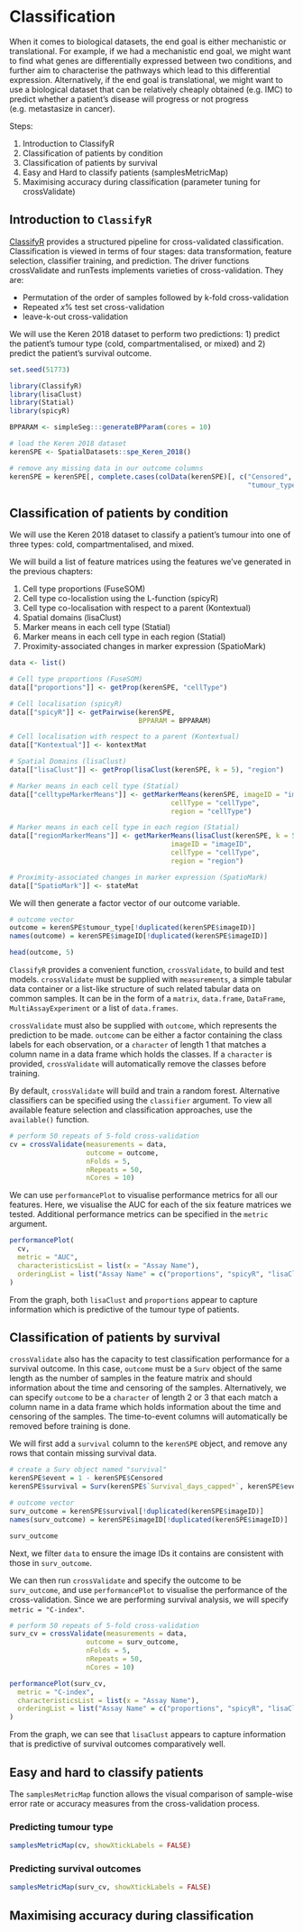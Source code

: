 # Classification

When it comes to biological datasets, the end goal is either mechanistic or translational. For example, if we had a mechanistic end goal, we might want to find what genes are differentially expressed between two conditions, and further aim to characterise the pathways which lead to this differential expression. Alternatively, if the end goal is translational, we might want to use a biological dataset that can be relatively cheaply obtained (e.g. IMC) to predict whether a patient's disease will progress or not progress (e.g. metastasize in cancer).

Steps:

1.  Introduction to ClassifyR
2.  Classification of patients by condition
3.  Classification of patients by survival
4.  Easy and Hard to classify patients (samplesMetricMap)
5.  Maximising accuracy during classification (parameter tuning for crossValidate)

## Introduction to `ClassifyR`

[ClassifyR](https://www.bioconductor.org/packages/release/bioc/html/ClassifyR.html) provides a structured pipeline for cross-validated classification. Classification is viewed in terms of four stages: data transformation, feature selection, classifier training, and prediction. The driver functions crossValidate and runTests implements varieties of cross-validation. They are:

-   Permutation of the order of samples followed by k-fold cross-validation
-   Repeated $x\%$ test set cross-validation
-   leave-k-out cross-validation

We will use the Keren 2018 dataset to perform two predictions: 1) predict the patient's tumour type (cold, compartmentalised, or mixed) and 2) predict the patient's survival outcome. 


```r
set.seed(51773)

library(ClassifyR)
library(lisaClust)
library(Statial)
library(spicyR)

BPPARAM <- simpleSeg:::generateBPParam(cores = 10)

# load the Keren 2018 dataset
kerenSPE <- SpatialDatasets::spe_Keren_2018()

# remove any missing data in our outcome columns
kerenSPE = kerenSPE[, complete.cases(colData(kerenSPE)[, c("Censored", "Survival_days_capped*",
                                                           "tumour_type")])]
```

## Classification of patients by condition

We will use the Keren 2018 dataset to classify a patient's tumour into one of three types: cold, compartmentalised, and mixed.

We will build a list of feature matrices using the features we've generated in the previous chapters:

1.  Cell type proportions (FuseSOM)
2.  Cell type co-localistion using the L-function (spicyR)
3.  Cell type co-localisation with respect to a parent (Kontextual)
4.  Spatial domains (lisaClust)
5.  Marker means in each cell type (Statial)
6.  Marker means in each cell type in each region (Statial)
7.  Proximity-associated changes in marker expression (SpatioMark)

```r
data <- list()

# Cell type proportions (FuseSOM)
data[["proportions"]] <- getProp(kerenSPE, "cellType")

# Cell localisation (spicyR)
data[["spicyR"]] <- getPairwise(kerenSPE,
                                BPPARAM = BPPARAM)

# Cell localisation with respect to a parent (Kontextual)
data[["Kontextual"]] <- kontextMat

# Spatial Domains (lisaClust)
data[["lisaClust"]] <- getProp(lisaClust(kerenSPE, k = 5), "region")

# Marker means in each cell type (Statial)
data[["celltypeMarkerMeans"]] <- getMarkerMeans(kerenSPE, imageID = "imageID",
                                        cellType = "cellType",
                                        region = "cellType")

# Marker means in each cell type in each region (Statial)
data[["regionMarkerMeans"]] <- getMarkerMeans(lisaClust(kerenSPE, k = 5), 
                                        imageID = "imageID",
                                        cellType = "cellType",
                                        region = "region")

# Proximity-associated changes in marker expression (SpatioMark)
data[["SpatioMark"]] <- stateMat
```

We will then generate a factor vector of our outcome variable.

```r
# outcome vector
outcome = kerenSPE$tumour_type[!duplicated(kerenSPE$imageID)]
names(outcome) = kerenSPE$imageID[!duplicated(kerenSPE$imageID)]

head(outcome, 5)
```

`ClassifyR` provides a convenient function, `crossValidate`, to build and test models. `crossValidate` must be supplied with `measurements`, a simple tabular data container or a list-like structure of such related tabular data on common samples. It can be in the form of a `matrix`, `data.frame`, `DataFrame`, `MultiAssayExperiment` or a list of `data.frames`.

`crossValidate` must also be supplied with `outcome`, which represents the prediction to be made. `outcome` can be either a factor containing the class labels for each observation, or a `character` of length 1 that matches a column name in a data frame which holds the classes. If a `character` is provided, `crossValidate` will automatically remove the classes before training.

By default, `crossValidate` will build and train a random forest. Alternative classifiers can be specified using the `classifier` argument. To view all available feature selection and classification approaches, use the `available()` function.

```r
# perform 50 repeats of 5-fold cross-validation
cv = crossValidate(measurements = data,
                   outcome = outcome,
                   nFolds = 5,
                   nRepeats = 50,
                   nCores = 10)
```

We can use `performancePlot` to visualise performance metrics for all our features. Here, we visualise the AUC for each of the six feature matrices we tested. Additional performance metrics can be specified in the `metric` argument.

```r
performancePlot(
  cv,
  metric = "AUC",
  characteristicsList = list(x = "Assay Name"),
  orderingList = list("Assay Name" = c("proportions", "spicyR", "lisaClust", "Kontextual", "celltypeMarkerMeans", "regionMarkerMeans", "SpatioMark"))
)
```

From the graph, both `lisaClust` and `proportions` appear to capture information which is predictive of the tumour type of patients.

## Classification of patients by survival

`crossValidate` also has the capacity to test classification performance for a survival outcome. In this case, `outcome` must be a `Surv` object of the same length as the number of samples in the feature matrix and should information about the time and censoring of the samples. Alternatively, we can specify `outcome` to be a `character` of length 2 or 3 that each match a column name in a data frame which holds information about the time and censoring of the samples. The time-to-event columns will automatically be removed before training is done.

We will first add a `survival` column to the `kerenSPE` object, and remove any rows that contain missing survival data.

```r
# create a Surv object named "survival"
kerenSPE$event = 1 - kerenSPE$Censored
kerenSPE$survival = Surv(kerenSPE$`Survival_days_capped*`, kerenSPE$event)

# outcome vector
surv_outcome = kerenSPE$survival[!duplicated(kerenSPE$imageID)]
names(surv_outcome) = kerenSPE$imageID[!duplicated(kerenSPE$imageID)]

surv_outcome
```

Next, we filter `data` to ensure the image IDs it contains are consistent with those in `surv_outcome`.

We can then run `crossValidate` and specify the outcome to be `surv_outcome`, and use `performancePlot` to visualise the performance of the cross-validation. Since we are performing survival analysis, we will specify `metric = "C-index"`.

```r
# perform 50 repeats of 5-fold cross-validation
surv_cv = crossValidate(measurements = data,
                   outcome = surv_outcome,
                   nFolds = 5,
                   nRepeats = 50,
                   nCores = 10)

performancePlot(surv_cv,
  metric = "C-index",
  characteristicsList = list(x = "Assay Name"),
  orderingList = list("Assay Name" = c("proportions", "spicyR", "lisaClust", "Kontextual", "celltypeMarkerMeans", "regionMarkerMeans", "SpatioMark"))
)
```

From the graph, we can see that `lisaClust` appears to capture information that is predictive of survival outcomes comparatively well.

## Easy and hard to classify patients

The `samplesMetricMap` function allows the visual comparison of sample-wise error rate or accuracy measures from the cross-validation process. 

### Predicting tumour type

```r
samplesMetricMap(cv, showXtickLabels = FALSE)
```

### Predicting survival outcomes

```r
samplesMetricMap(surv_cv, showXtickLabels = FALSE)
```


## Maximising accuracy during classification
